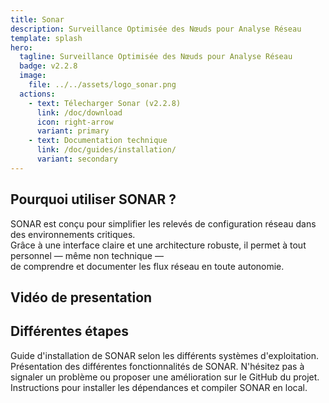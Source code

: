 ```yaml
---
title: Sonar
description: Surveillance Optimisée des Nœuds pour Analyse Réseau
template: splash
hero:
  tagline: Surveillance Optimisée des Nœuds pour Analyse Réseau
  badge: v2.2.8
  image:
    file: ../../assets/logo_sonar.png
  actions:
    - text: Télecharger Sonar (v2.2.8)
      link: /doc/download
      icon: right-arrow
      variant: primary
    - text: Documentation technique
      link: /doc/guides/installation/
      variant: secondary
---
```




## Pourquoi utiliser SONAR ?

SONAR est conçu pour simplifier les relevés de configuration réseau dans des environnements critiques.  
Grâce à une interface claire et une architecture robuste, il permet à tout personnel — même non technique —  
de comprendre et documenter les flux réseau en toute autonomie.


## Vidéo de presentation

<YoutubeEmbed  videoid="n1CqzT5QDnw" playLabel="Sonar" />

## Différentes étapes

<CardGrid stagger>
	<Card title="Installation" icon="pencil">
		Guide d'installation de SONAR selon les différents systèmes d'exploitation.
	</Card>
	<Card title="Utilisation" icon="add-document">
		Présentation des différentes fonctionnalités de SONAR.
	</Card>
	<Card title="Ouvrir un ticket" icon="setting">
		N'hésitez pas à signaler un problème ou proposer une amélioration sur le GitHub du projet.
	</Card>
	<Card title="Participer au développement" icon="open-book">
		Instructions pour installer les dépendances et compiler SONAR en local.
	</Card>
</CardGrid>

<Roadmap />

<TechStack />

<Sponsors />

<Footer />